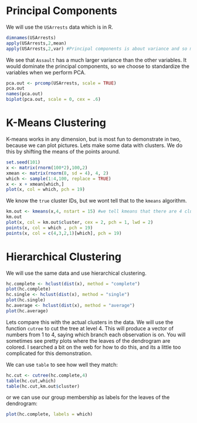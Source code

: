 Principal Components
=====================

We will use the `USArrests` data which is in R.

```{r}
dimnames(USArrests)
apply(USArrests,2,mean)
apply(USArrests,2,var) #Principal components is about variance and so mean shouldnt play a role, but the variance of individual variables will play a role.
```

We see that `Assault` has a much larger variance than the other variables. It would dominate the principal components, so we choose to standardize the variables when we perform PCA.

```{r}
pca.out <- prcomp(USArrests, scale = TRUE)
pca.out
names(pca.out)
biplot(pca.out, scale = 0, cex = .6)
```


K-Means Clustering
===================

K-means works in any dimension, but is most fun to demonstrate in two, because we can plot pictures. 
Lets make some data with clusters. We do this by shifting the means of the points around.

```{r}
set.seed(101)
x <- matrix(rnorm(100*2),100,2)
xmean <- matrix(rnorm(8, sd = 4), 4, 2)
which <- sample(1:4,100, replace = TRUE)
x <- x + xmean[which,]
plot(x, col = which, pch = 19)
```

We know the `true` cluster IDs, but we wont tell that to the `kmeans` algorithm.

```{r}
km.out <- kmeans(x,4, nstart = 15) #we tell kmeans that there are 4 clusters and we tell it to do 15 random starts.
km.out
plot(x, col = km.out$cluster, cex = 2, pch = 1, lwd = 2)
points(x, col = which , pch = 19)
points(x, col = c(4,3,2,1)[which], pch = 19)
```


Hierarchical Clustering
========================

We will use the same data and use hierarchical clustering.

```{r}
hc.complete <- hclust(dist(x), method = "complete")
plot(hc.complete)
hc.single <- hclust(dist(x), method = "single")
plot(hc.single)
hc.average <- hclust(dist(x), method = "average")
plot(hc.average)
```

Lets compare this with the actual clusters in the data. We will use the function `cutree` to cut the tree at level 4.
This will produce a vector of numbers from 1 to 4, saying which branch each observation is on. You will sometimes see pretty plots where the leaves of the dendrogram are colored. I searched a bit on the web for how to do this, and its a little too complicated for this demonstration.

We can use `table` to see how well they match:

```{r}
hc.cut <- cutree(hc.complete,4)
table(hc.cut,which)
table(hc.cut,km.out$cluster)
```

or we can use our group membership as labels for the leaves of the dendrogram: 

```{r}
plot(hc.complete, labels = which)
```
